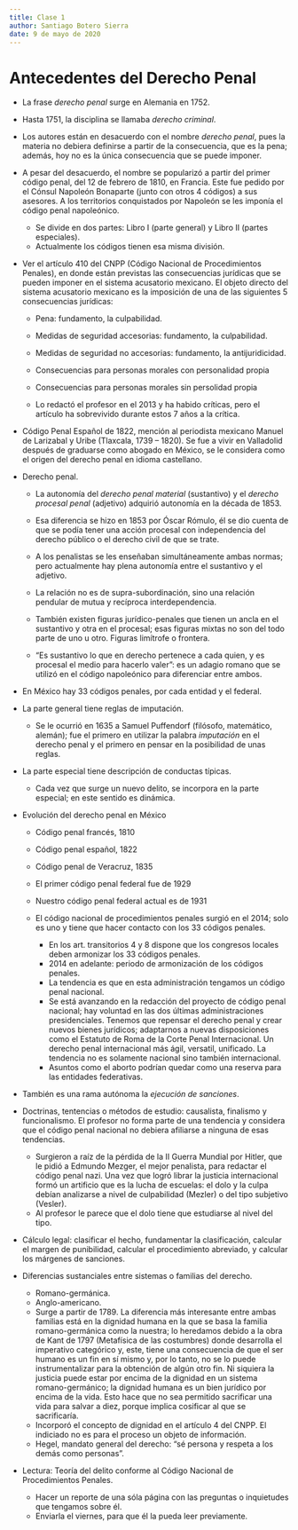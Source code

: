 ```yaml
---
title: Clase 1
author: Santiago Botero Sierra
date: 9 de mayo de 2020
---
```


# Antecedentes del Derecho Penal

+ La frase *derecho penal* surge en Alemania en 1752.
+ Hasta 1751, la disciplina se llamaba *derecho criminal*.
+ Los autores están en desacuerdo con el nombre *derecho penal*, pues la
    materia no debiera definirse a partir de la consecuencia, que es la pena;
    además, hoy no es la única consecuencia que se puede imponer.
+ A pesar del desacuerdo, el nombre se popularizó a partir del primer código
    penal, del 12 de febrero de 1810, en Francia. Este fue pedido por el
    Cónsul Napoleón Bonaparte (junto con otros 4 códigos) a sus asesores.
    A los territorios conquistados por Napoleón se les imponía el código penal
    napoleónico.
    - Se divide en dos partes: Libro I (parte general) y Libro II (partes
        especiales).
    - Actualmente los códigos tienen esa misma división.
+ Ver el artículo 410 del CNPP (Código Nacional de Procedimientos Penales), en
    donde están previstas las consecuencias jurídicas que se pueden imponer en
    el sistema acusatorio mexicano. El objeto directo del sistema acusatorio
    mexicano es la imposición de una de las siguientes 5 consecuencias
    jurídicas:

    * Pena: fundamento, la culpabilidad.
    * Medidas de seguridad accesorias: fundamento, la culpabilidad.
    * Medidas de seguridad no accesorias: fundamento, la antijuridicidad.
    * Consecuencias para personas morales con personalidad propia
    * Consecuencias para personas morales sin persolidad propia

    * Lo redactó el profesor en el 2013 y ha habido críticas, pero el artículo
        ha sobrevivido durante estos 7 años a la crítica.

+ Código Penal Español de 1822, mención al periodista mexicano Manuel de
    Larizabal y Uribe (Tlaxcala, 1739 -- 1820).  Se fue a  vivir en Valladolid
    después de graduarse como abogado en México, se le considera como el origen
    del derecho penal en idioma castellano.

+ Derecho penal.
    - La autonomía del *derecho penal material* (sustantivo) y el *derecho
        procesal penal* (adjetivo) adquirió autonomía en la década de 1853.
    - Esa diferencia se hizo en 1853 por Óscar Rómulo, él se dio cuenta de que
        se podía tener una acción procesal con independencia del derecho público
        o el derecho civil de que se trate.
    - A los penalistas se les enseñaban simultáneamente ambas normas; pero
        actualmente hay plena autonomía entre el sustantivo y el adjetivo.
    - La relación no es de supra-subordinación, sino una relación pendular de
        mutua y recíproca interdependencia.
    - También existen figuras jurídico-penales que tienen un ancla en el
        sustantivo y otra en el procesal; esas figuras mixtas no son del todo
        parte de uno u otro. Figuras limítrofe o frontera.

    - "Es sustantivo lo que en derecho pertenece a cada quien, y es procesal el
        medio para hacerlo valer": es un adagio romano que se utilizó en el
        código napoleónico para diferenciar entre ambos.

+ En México hay 33 códigos penales, por cada entidad y el federal.
+ La parte general tiene reglas de imputación.
    - Se le ocurrió en 1635 a Samuel Puffendorf (filósofo, matemático, alemán);
        fue el primero en utilizar la palabra *imputación* en el derecho penal
        y el primero en pensar en la posibilidad de unas reglas.
+ La parte especial tiene descripción de conductas típicas.
    - Cada vez que surge un nuevo delito, se incorpora en la parte especial;
        en este sentido es dinámica.

+ Evolución del derecho penal en México
    - Código penal francés, 1810
    - Código penal español, 1822
    - Código penal de Veracruz, 1835
    - El primer código penal federal fue de 1929
    - Nuestro código penal federal actual es de 1931

    - El código nacional de procedimientos penales surgió en el 2014; solo es
        uno y tiene que hacer contacto con los 33 códigos penales.

        * En los art. transitorios 4 y 8 dispone que los congresos locales deben
            armonizar los 33 códigos penales.
        * 2014 en adelante: periodo de armonización de los códigos penales.
        * La tendencia es que en esta administración tengamos un código penal
            nacional.
        * Se está avanzando en la redacción del proyecto de código penal
            nacional; hay voluntad en las dos últimas administraciones
            presidenciales. Tenemos que repensar el derecho penal y crear nuevos
            bienes jurídicos; adaptarnos a nuevas disposiciones como el Estatuto
            de Roma de la Corte Penal Internacional. Un derecho penal
            internacional más ágil, versatil, unificado. La tendencia no es
            solamente nacional sino también internacional.
        * Asuntos como el aborto podrían quedar como una reserva para las
            entidades federativas.

+ También es una rama autónoma la *ejecución de sanciones*.
+ Doctrinas, tentencias o métodos de estudio: causalista, finalismo y
    funcionalismo. El profesor no forma parte de una tendencia y considera que
    el código penal nacional no debiera afiliarse a ninguna de esas tendencias.

    - Surgieron a raíz de la pérdida de la II Guerra Mundial por Hitler, que
        le pidió a Edmundo Mezger, el mejor penalista, para redactar el
        código penal nazi. Una vez que logró librar la justicia internacional
        formó un artificio que es la lucha de escuelas: el dolo y la culpa
        debían analizarse a nivel de culpabilidad (Mezler) o del tipo
        subjetivo (Vesler).
    - Al profesor le parece que el dolo tiene que estudiarse al nivel del tipo.

+ Cálculo legal: clasificar el hecho, fundamentar la clasificación, calcular el
    margen de punibilidad, calcular el procedimiento abreviado, y calcular los márgenes de sanciones.

+ Diferencias sustanciales entre sistemas o familias del derecho.
    - Romano-germánica.
    - Anglo-americano.
    - Surge a partir de 1789. La diferencia más interesante entre ambas familias
        está en la dignidad humana en la que se basa la familia romano-germánica
        como la nuestra; lo heredamos debido a la obra de Kant de
        1797 (Metafísica de las costumbres) donde desarrolla el imperativo
        categórico y, este, tiene una consecuencia de que el ser humano es un
        fin en sí mismo y, por lo tanto, no se lo puede instrumentalizar para
        la obtención de algún otro fin. Ni siquiera la justicia puede estar por
        encima de la dignidad en un sistema romano-germánico; la dignidad
        humana es un bien jurídico por encima de la vida. Esto hace que no sea
        permitido sacrificar una vida para salvar a diez, porque implica
        cosificar al que se sacrificaría.
    - Incorporó el concepto de dignidad en el artículo 4 del CNPP. El indiciado
        no es para el proceso un objeto de información.
    - Hegel, mandato general del derecho: "sé persona y respeta a los demás como
        personas".

+ Lectura: Teoría del delito conforme al Código Nacional de Procedimientos
    Penales.
    - Hacer un reporte de una sóla página con las preguntas o inquietudes que
        tengamos sobre él.
    - Enviarla el viernes, para que él la pueda leer previamente.
